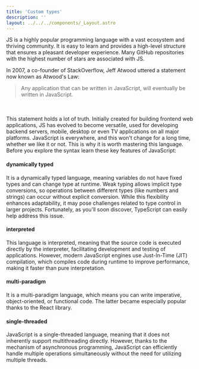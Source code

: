 ```yaml
---
title: 'Custom types'
description: ''
layout: ../../../components/_Layout.astro
---
```


JS is a highly popular programming language with a vast ecosystem and thriving community. It is easy to learn and provides a high-level structure that ensures a pleasant developer experience. Many GitHub repositories with the highest number of stars are associated with JS. 

In 2007, a co-founder of StackOverflow, Jeff Atwood uttered a statement now known as Atwood's Law: <blockquote>Any application that can be written in JavaScript, will eventually be written in JavaScript.</blockquote> <br></br>This statement holds a lot of truth. Initially created for building frontend web applications, JS has evolved to become versatile, used for developing backend servers, mobile, desktop or even TV applications on all major platforms. JavaScript is everywhere, and this won't change for a long time, whether we like it or not. This is why it is worth mastering this language. Before you explore the syntax learn these key features of JavaScript:

#### dynamically typed

It is a dynamically typed language, meaning variables do not have fixed types and can change type at runtime. Weak typing allows implicit type conversions, so operations between different types (like numbers and strings) can occur without explicit conversion. While this flexibility enhances adaptability, it may pose challenges related to type control in larger projects. Fortunately, as you'll soon discover, TypeScript can easily help address this issue.

#### interpreted

This language is interpreted, meaning that the source code is executed directly by the interpreter, facilitating development and testing of applications.  However, modern JavaScript engines use Just-In-Time (JIT) compilation, which compiles code during runtime to improve performance, making it faster than pure interpretation.

#### multi-paradigm

It is a multi-paradigm language, which means you can write imperative, object-oriented, or functional code. The latter became especially popular thanks to the React library.

#### single-threaded

JavaScript is a single-threaded language, meaning that it does not inherently support multithreading directly. However, thanks to the mechanism of asynchronous programming, JavaScript can efficiently handle multiple operations simultaneously without the need for utilizing multiple threads.



